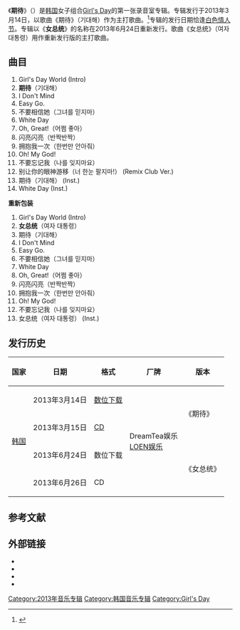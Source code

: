 {{onesource|time=2015-05-04T01:21:21+00:00}}
{{Infobox album 
| Name        = 期待
| Type        = 专辑
| Cover       = Girl's Day - Expectation album cover.jpeg
| Artist      = [[Girl's_Day|Girl's Day]]
| Released    = 2013年3月14日
| Recorded    = 2011–2013
| Genre       = [[舞蹈流行音乐|舞蹈流行音乐]], [[流行电音|流行电音]]
| Length      = 46:01 <small>(期待)</small><br/>42:33 <small>(女总统)</small>
| Language    = [[韩语|韩语]]
| Label       = DreamTea娱乐 / [[LOEN娱乐|LOEN娱乐]]
| Producer    = 
| Last album  = 
| This album  = '''期待''' / '''女总统'''<br>(2013)
| Next album  = [[我想你_(专辑)|我想你]]<br>(2014)
| Misc        = 
{{Singles
| Name           = 期待
| Type           = 专辑
| Single 1       = 不要忘记我
| Single 1 date  = 2012年10月26日
| Single 2       = White Day
| Single 2 date  = 2013年2月21日
| Single 3       = 期待
| Single 3 date  = 2013年3月14日
}}
{{Extra album cover
  | Upper caption = 其他封面
  | Type          = 专辑
  | Cover         = Girl's Day - Female President album cover.jpeg
  | Lower caption = 以《女总统》重新发行
  }} 
{{Singles
| Name           = 女总统
| Type           = 专辑
| Single 1       = 女总统
| Single 1 date  = 2013年6月24日
}}
}}

《'''期待'''》（{{lang-ko|기대}}）是[[韩国|韩国]]女子组合[[Girl's_Day|Girl's Day]]的第一张录音室专辑。专辑发行于2013年3月14日，以歌曲《期待》（기대해）作为主打歌曲。<ref>{{cite web |author= |url=http://music.daum.net/album/main?album_id=678299 |title=1집 기대 / Daum 뮤직 :: 언제 어디서나 Music on Daum |publisher=Daum Communications |date=2013-03-14 |accessdate=2013-03-14 |language=ko |archive-url=https://web.archive.org/web/20130316083338/http://music.daum.net/album/main?album_id=678299 |archive-date=2013-03-16 |dead-url=yes }}</ref>专辑的发行日期恰逢[[白色情人节|白色情人节]]。专辑以《'''女总统'''》的名称在2013年6月24日重新发行。歌曲《女总统》（여자 대통령）用作重新发行版的主打歌曲。

==曲目==
# Girl's Day World (Intro)
# '''期待'''（기대해）
# I Don't Mind
# Easy Go.
# 不要相信她（그녀를 믿지마）
# White Day
# Oh, Great!（어쩜 좋아）
# 闪亮闪亮（반짝반짝）
# 拥抱我一次（한번만 안아줘）
# Oh! My God!
# 不要忘记我（나를 잊지마요）
# 别让你的眼神游移（너 한눈 팔지마!） (Remix Club Ver.)
# 期待（기대해） (Inst.)
# White Day (Inst.)

'''重新包装'''
# Girl's Day World (Intro)
# '''女总统'''（여자 대통령）
# 期待（기대해）
# I Don't Mind
# Easy Go.
# 不要相信她（그녀를 믿지마）
# White Day
# Oh, Great!（어쩜 좋아）
# 闪亮闪亮（반짝반짝）
# 拥抱我一次（한번만 안아줘）
# Oh! My God!
# 不要忘记我（나를 잊지마요）
# 女总统（여자 대통령） (Inst.)

==发行历史==
{| class="wikitable plainrowheaders"
|-
! scope="col"| 国家 !! 日期 !! 格式 !! 厂牌 !! 版本
|-
| scope="row" rowspan="4"| [[韩国|韩国]]
| scope="row" rowspan="1"| 2013年3月14日
| [[数位音乐下载|数位下载]]
| scope="row" rowspan="4"| DreamTea娱乐<br/>[[LOEN娱乐|LOEN娱乐]]
| scope="row" rowspan="2"| 《期待》
|-
| scope="row" rowspan="1"| 2013年3月15日
| [[CD|CD]]
|-
| scope="row" rowspan="1"| 2013年6月24日
| 数位下载
| scope="row" rowspan="2"| 《女总统》
|-
| scope="row" rowspan="1"| 2013年6月26日
| CD
|}

==参考文献==
{{reflist}}

==外部链接==
* {{YouTube|id = iUtGJtyoIfg|title = 《期待》MV}}
* {{YouTube|id = xF3MC8PWgJE|title = 《女总统》MV}}
* {{YouTube|id = 0gnk16ShL_g|title = 《White Day》MV}}
* {{YouTube|id = w2S7ljcA7NM|title = 《不要忘记我》MV}}
{{Girl's Day}}
[[Category:2013年音乐专辑|Category:2013年音乐专辑]]
[[Category:韩国音乐专辑|Category:韩国音乐专辑]]
[[Category:Girl's_Day|Category:Girl's Day]]